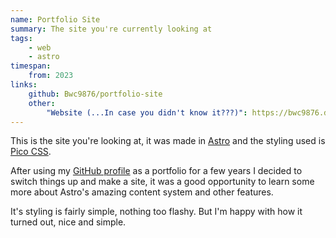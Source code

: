 ```yaml
---
name: Portfolio Site
summary: The site you're currently looking at
tags:
    - web
    - astro
timespan:
    from: 2023
links:
    github: Bwc9876/portfolio-site
    other:
        "Website (...In case you didn't know it???)": https://bwc9876.dev/
---
```



This is the site you're looking at, it was made in [Astro](https://astro.build)
and the styling used is [Pico CSS](https://picocss.com/).

After using my [GitHub profile](https://github.com/Bwc9876) as a portfolio for a
few years I decided to switch things up and make a site,
it was a good opportunity to learn some more about Astro's
amazing content system and other features.

It's styling is fairly simple, nothing too flashy.
But I'm happy with how it turned out, nice and simple.
